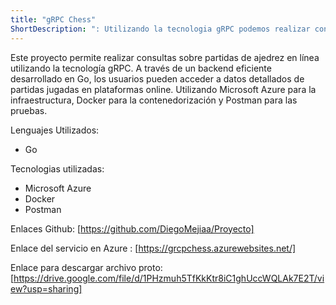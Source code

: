 ```yaml
---
title: "gRPC Chess"
ShortDescription: ": Utilizando la tecnologia gRPC podemos realizar consultas sobre partidas de ajedrez"
---
```

Este proyecto permite realizar consultas sobre partidas de ajedrez en línea utilizando la tecnología gRPC. A través de un backend eficiente desarrollado en Go, los usuarios pueden acceder a datos detallados de partidas jugadas en plataformas online. Utilizando Microsoft Azure para la infraestructura, Docker para la
contenedorización y Postman para las pruebas.

Lenguajes Utilizados:
- Go

Tecnologias utilizadas:
- Microsoft Azure
- Docker
- Postman

Enlaces Github:
[https://github.com/DiegoMejiaa/Proyecto]

 Enlace del servicio en Azure :
[https://grcpchess.azurewebsites.net/]

Enlace para descargar archivo proto:
[https://drive.google.com/file/d/1PHzmuh5TfKkKtr8iC1ghUccWQLAk7E2T/view?usp=sharing]
